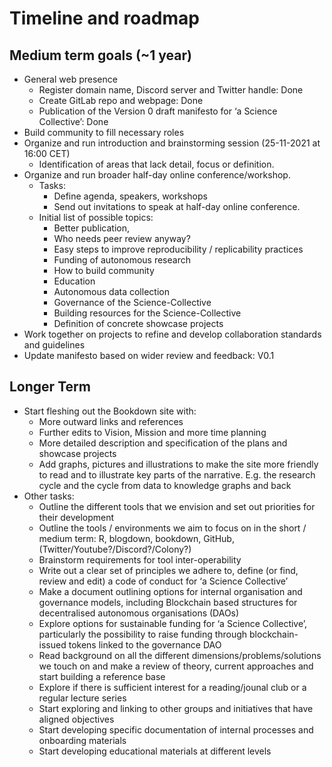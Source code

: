 # Timeline and roadmap

## Medium term goals (~1 year)

* General web presence
    - Register domain name, Discord server and Twitter handle: Done
    - Create GitLab repo and webpage: Done
    - Publication of the Version 0 draft manifesto for 'a Science Collective': Done 
* Build community to fill necessary roles
* Organize and run introduction and brainstorming session (25-11-2021 at 16:00 CET)
    - Identification of areas that lack detail, focus or definition.
* Organize and run broader half-day online conference/workshop.
    - Tasks:
        - Define agenda, speakers, workshops
        - Send out invitations to speak at half-day online conference.
    - Initial list of possible topics:
        - Better publication, 
        - Who needs peer review anyway?
        - Easy steps to improve reproducibility / replicability practices
        - Funding of autonomous research
        - How to build community
        - Education
        - Autonomous data collection
        - Governance of the Science-Collective
        - Building resources for the Science-Collective
        - Definition of concrete showcase projects
* Work together on projects to refine and develop collaboration standards
and guidelines
* Update manifesto based on wider review and feedback: V0.1

## Longer Term

* Start fleshing out the Bookdown site with:
  - More outward links and references
  - Further edits to Vision, Mission and more time planning
  - More detailed description and specification of the plans and showcase projects
  - Add graphs, pictures and illustrations to make the site more friendly to read and to illustrate key parts of the narrative. E.g. the research cycle and the cycle from data to knowledge graphs and back

* Other tasks:
  - Outline the different tools that we envision and set out priorities for their development
  - Outline the tools / environments we aim to focus on in the short / medium term: R, blogdown, bookdown, GitHub, (Twitter/Youtube?/Discord?/Colony?)
  - Brainstorm requirements for tool inter-operability
  - Write out a clear set of principles we adhere to, define (or find, review and edit) a code of conduct for 'a Science Collective'
  - Make a document outlining options for internal organisation and governance models, including Blockchain based structures for decentralised autonomous organisations (DAOs)
  - Explore options for sustainable funding for 'a Science Collective', particularly the possibility to raise funding through blockchain-issued tokens linked to the governance DAO
  - Read background on all the different dimensions/problems/solutions we touch on and make a review of theory, current approaches and start building a reference base
  - Explore if there is sufficient interest for a reading/jounal club or a regular lecture series
  - Start exploring and linking to other groups and initiatives that have aligned objectives
  - Start developing specific documentation of internal processes and onboarding materials
  - Start developing educational materials at different levels
